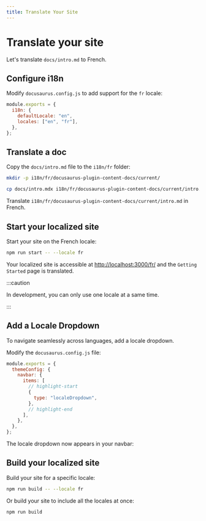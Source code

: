 ```yaml
---
title: Translate Your Site
---
```


# Translate your site

Let's translate `docs/intro.md` to French.

## Configure i18n

Modify `docusaurus.config.js` to add support for the `fr` locale:

```js title="docusaurus.config.js"
module.exports = {
  i18n: {
    defaultLocale: "en",
    locales: ["en", "fr"],
  },
};
```

## Translate a doc

Copy the `docs/intro.md` file to the `i18n/fr` folder:

```bash
mkdir -p i18n/fr/docusaurus-plugin-content-docs/current/

cp docs/intro.mdx i18n/fr/docusaurus-plugin-content-docs/current/intro.md
```

Translate `i18n/fr/docusaurus-plugin-content-docs/current/intro.md` in French.

## Start your localized site

Start your site on the French locale:

```bash
npm run start -- --locale fr
```

Your localized site is accessible at [http://localhost:3000/fr/](http://localhost:3000/fr/) and the `Getting Started` page is translated.

:::caution

In development, you can only use one locale at a same time.

:::

## Add a Locale Dropdown

To navigate seamlessly across languages, add a locale dropdown.

Modify the `docusaurus.config.js` file:

```js title="docusaurus.config.js"
module.exports = {
  themeConfig: {
    navbar: {
      items: [
        // highlight-start
        {
          type: "localeDropdown",
        },
        // highlight-end
      ],
    },
  },
};
```

The locale dropdown now appears in your navbar:

## Build your localized site

Build your site for a specific locale:

```bash
npm run build -- --locale fr
```

Or build your site to include all the locales at once:

```bash
npm run build
```
